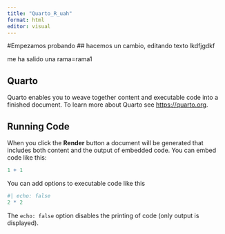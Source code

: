 ```yaml
---
title: "Quarto_R_uah"
format: html
editor: visual
---
```

#Empezamos probando 
## hacemos un cambio, editando texto
lkdfjgdkf

me ha salido una rama=rama1


## Quarto

Quarto enables you to weave together content and executable code into a finished document. To learn more about Quarto see <https://quarto.org>.

## Running Code

When you click the **Render** button a document will be generated that includes both content and the output of embedded code. You can embed code like this:

```r
1 + 1
```

You can add options to executable code like this

```r
#| echo: false
2 * 2
```

The `echo: false` option disables the printing of code (only output is displayed).
